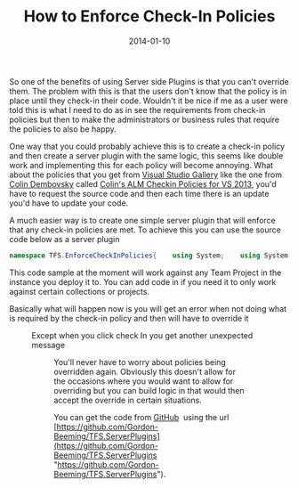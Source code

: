 ﻿---
title: 'How to Enforce Check-In Policies'
date: 2014-01-10
tags: ['VSTS / TFS', 'Check-In Policies', 'TFS Server Plugins', 'GitHub Projects']
draft: false
summary: 'So one of the benefits of using Server side Plugins is that you can''t override them. The problem with this is that the users don''t know that the policy is in place until they check-in their code. Wouldn''t it be nice if me as a user were told this is what I need to do as in see the requirements from check-in policies but then to make the administrators or business rules that require the policies to also be happy.'
---


So one of the benefits of using Server side Plugins is that you can't override them. The problem with this is that the users don't know that the policy is in place until they check-in their code. Wouldn't it be nice if me as a user were told this is what I need to do as in see the requirements from check-in policies but then to make the administrators or business rules that require the policies to also be happy.
 
One way that you could probably achieve this is to create a check-in policy and then create a server plugin with the same logic, this seems like double work and implementing this for each policy will become annoying. What about the policies that you get from [Visual Studio Gallery](http://visualstudiogallery.msdn.microsoft.com/) like the one from [Colin Dembovsky](https://twitter.com/colindembovsky) called [Colin's ALM Checkin Policies for VS 2013](http://visualstudiogallery.msdn.microsoft.com/3bd2115e-9009-414b-bb5b-a0a64e4dad9e), you'd have to request the source code and then each time there is an update you'd have to update your code.
 
A much easier way is to create one simple server plugin that will enforce that any check-in policies are met. To achieve this you can use the source code below as a server plugin
 
```csharp
namespace TFS.EnforceCheckInPolicies{    using System;    using System.Diagnostics;    using Microsoft.TeamFoundation.Common;    using Microsoft.TeamFoundation.Framework.Server;    using Microsoft.TeamFoundation.VersionControl.Server;    public class EnforceCheckInPoliciesSubscriber : ISubscriber    {        public string Name        {            get            {                return "TFS.EnforceCheckInPolicies";            }        }        public SubscriberPriority Priority        {            get            {                return SubscriberPriority.High;            }        }        public EventNotificationStatus ProcessEvent(TeamFoundationRequestContext requestContext, NotificationType notificationType, object notificationEventArgs, out int statusCode, out string statusMessage, out ExceptionPropertyCollection properties)        {            statusCode = 0;            properties = null;            statusMessage = string.Empty;            try            {                if (notificationType == NotificationType.DecisionPoint &&                    notificationEventArgs is CheckinNotification)                {                    var args = notificationEventArgs as                               CheckinNotification;                    if (args.PolicyOverrideInfo.PolicyFailures.Length > 0)                    {                        statusMessage = "Policy Overriding is not allowed.";                        return EventNotificationStatus.ActionDenied;                    }                }                return EventNotificationStatus.ActionPermitted;            }            catch (Exception ex)            {                // log the error and fail the check in                statusMessage = "Error in plugin '" + this.Name + "', error details: "                                + ex;                EventLog.WriteEntry("TFS Service", statusMessage,                    EventLogEntryType.Error);                return EventNotificationStatus.ActionDenied;            }        }        public Type[] SubscribedTypes()        {            return new[] { typeof(CheckinNotification) };        }    }}
```

This code sample at the moment will work against any Team Project in the instance you deploy it to. You can add code in if you need it to only work against certain collections or projects.

Basically what will happen now is you will get an error when not doing what is required by the check-in policy and then will have to override it

<Figure key="/images/42e62ac6c6bf4ce498d5a45ef976a60a.png" src="/images/42e62ac6c6bf4ce498d5a45ef976a60a.png" alt="TFS Check-in policy failure" width="0" height="0" caption="TFS Check-in policy failure" />

Except when you click check In you get another unexpected message

<Figure key="/images/98d9b1d8f052452ca217ed6424eafc7d.png" src="/images/98d9b1d8f052452ca217ed6424eafc7d.png" alt="TFS Policy override not allowed" width="0" height="0" caption="TFS Policy override not allowed" />

You'll never have to worry about policies being overridden again. Obviously this doesn't allow for the occasions where you would want to allow for overriding but you can build logic in that would then accept the override in certain situations.

You can get the code from [GitHub](http://github.com)  using the url [https://github.com/Gordon-Beeming/TFS.ServerPlugins](https://github.com/Gordon-Beeming/TFS.ServerPlugins "https://github.com/Gordon-Beeming/TFS.ServerPlugins").

